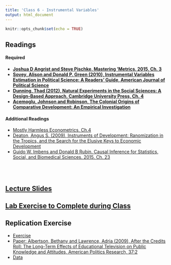 ```yaml
---
title: 'Class 6 - Instrumental Variables'
output: html_document
---
```


```r
knitr::opts_chunk$set(echo = TRUE)
```

## Readings
#### Required
- **[Joshua D Angrist and Steve Pischke. Mastering 'Metrics. 2015, Ch. 3](Classes/Class_6/Readings/Angrist and Pischke Ch.3.pdf)**
- **[Sovey, Alison and Donald P. Green (2010), Instrumental Variables Estimation in Political Science: A Readers' Guide, American Journal of Political Science](Classes/Class_6/Readings/Sovey and Green.pdf)**
- **[Dunning, Thad (2012), Natural Experiments in the Social Sciences: A Design-Based Approach, Cambridge University Press, Ch. 4](Classes/Class_6/Readings/Dunning Natural Experiments IV.pdf)**
- **[Acemoglu, Johnson and Robinson, The Colonial Origins of Comparative Development: An Empirical Investigation](Classes/Class_6/Readings/AJR 2001.pdf)**

#### Additional Readings
- [Mostly Harmless Econometrics, Ch.4 ](Classes/Class_6/Readings/Angrist and Pischke Ch.4.pdf)
- [Deaton, Angus S. (2009), Instruments of Development: Ranomization in the Tropics, and the Search for the Elusive Keys to Economic Development](Classes/Class_6/Readings/Deaton 2009.pdf)
- [Guido W. Imbens and Donald B Rubin. Causal Inference for Statistics, Social, and Biomedical Sciences. 2015. Ch. 23](Classes/Class_6/Readings/Imbens and Rubin IV.pdf)

<br> </br>

## [Lecture Slides](Classes/Class_6/Slides_Class6_v3.pdf) 

## [Lab Exercise to Complete during Class](Classes/Class_6/Lab_Exercise/Exercise_IV_v4.pdf)

## Replication Exercise
 - [Exercise](Classes/Class_6/Replication/Replication_Exercise_4_TV_v2.pdf)
 - [Paper: Albertson, Bethany and Lawrence, Adria (2009), After the Credits Roll: The Long-Term Effects of Educational Television on Public Knowledge and Attitudes, American Politics Research, 37:2](Classes/Class_6/Replication/Albertson and Lawrence 2009.pdf) 
 - [Data](Classes/Class_6/Replication/IV.csv) 
 
 <!-- - [Suggested Responses](Classes/Class_6/Replication/Replication_Exercise_4_TV_v2_Suggested_Responses.pdf)   -->



